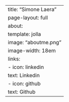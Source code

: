 ---
title: "Simone Laera"
page-layout: full
about:
  template: jolla
  image: "aboutme.png" 
  image-width: 18em
  links:
    - icon: linkedin
      text: Linkedin
    - icon: github
      text: Github
---